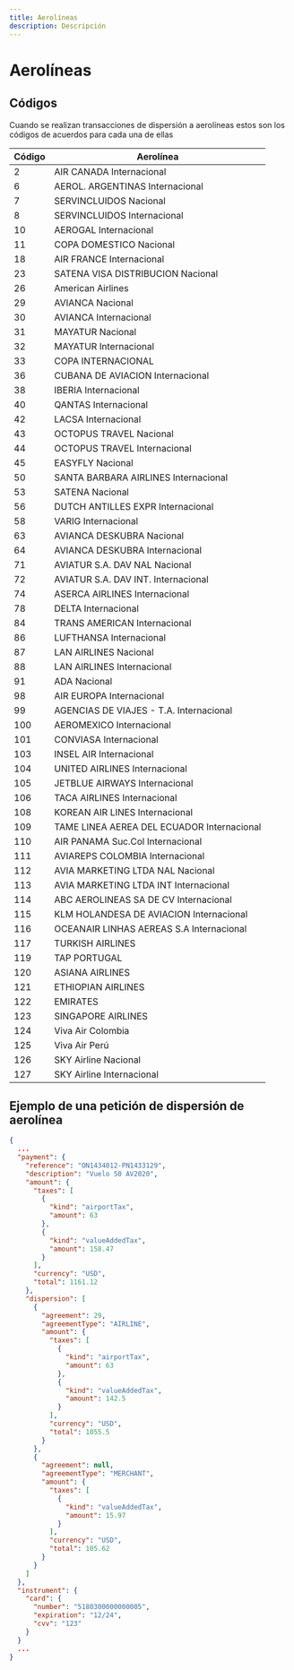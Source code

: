 ```yaml
---
title: Aerolíneas
description: Descripción
---
```

# Aerolíneas

## Códigos

Cuando se realizan transacciones de dispersión a aerolíneas estos son los códigos de acuerdos para cada una de ellas

| Código | Aerolínea                                  |
| ------ | ------------------------------------------ |
| 2      | AIR CANADA Internacional                   |
| 6      | AEROL. ARGENTINAS Internacional            |
| 7      | SERVINCLUIDOS Nacional                     |
| 8      | SERVINCLUIDOS Internacional                |
| 10     | AEROGAL Internacional                      |
| 11     | COPA DOMESTICO Nacional                    |
| 18     | AIR FRANCE Internacional                   |
| 23     | SATENA VISA DISTRIBUCION Nacional          |
| 26     | American Airlines                          |
| 29     | AVIANCA Nacional                           |
| 30     | AVIANCA Internacional                      |
| 31     | MAYATUR Nacional                           |
| 32     | MAYATUR Internacional                      |
| 33     | COPA INTERNACIONAL                         |
| 36     | CUBANA DE AVIACION Internacional           |
| 38     | IBERIA Internacional                       |
| 40     | QANTAS Internacional                       |
| 42     | LACSA Internacional                        |
| 43     | OCTOPUS TRAVEL Nacional                    |
| 44     | OCTOPUS TRAVEL Internacional               |
| 45     | EASYFLY Nacional                           |
| 50     | SANTA BARBARA AIRLINES  Internacional      |
| 53     | SATENA Nacional                            |
| 56     | DUTCH ANTILLES EXPR Internacional          |
| 58     | VARIG Internacional                        |
| 63     | AVIANCA DESKUBRA Nacional                  |
| 64     | AVIANCA DESKUBRA Internacional             |
| 71     | AVIATUR S.A. DAV NAL Nacional              |
| 72     | AVIATUR S.A. DAV INT. Internacional        |
| 74     | ASERCA AIRLINES Internacional              |
| 78     | DELTA Internacional                        |
| 84     | TRANS AMERICAN Internacional               |
| 86     | LUFTHANSA Internacional                    |
| 87     | LAN AIRLINES Nacional                      |
| 88     | LAN AIRLINES Internacional                 |
| 91     | ADA Nacional                               |
| 98     | AIR EUROPA Internacional                   |
| 99     | AGENCIAS DE VIAJES - T.A. Internacional    |
| 100    | AEROMEXICO Internacional                   |
| 101    | CONVIASA Internacional                     |
| 103    | INSEL AIR Internacional                    |
| 104    | UNITED AIRLINES Internacional              |
| 105    | JETBLUE AIRWAYS Internacional              |
| 106    | TACA AIRLINES Internacional                |
| 108    | KOREAN AIR LINES Internacional             |
| 109    | TAME LINEA AEREA DEL ECUADOR Internacional |
| 110    | AIR PANAMA Suc.Col Internacional           |
| 111    | AVIAREPS COLOMBIA Internacional            |
| 112    | AVIA MARKETING LTDA NAL Nacional           |
| 113    | AVIA MARKETING LTDA INT Internacional      |
| 114    | ABC AEROLINEAS SA DE CV Internacional      |
| 115    | KLM HOLANDESA DE AVIACION Internacional    |
| 116    | OCEANAIR LINHAS AEREAS S.A Internacional   |
| 117    | TURKISH AIRLINES                           |
| 119    | TAP PORTUGAL                               |
| 120    | ASIANA AIRLINES                            |
| 121    | ETHIOPIAN AIRLINES                         |
| 122    | EMIRATES                                   |
| 123    | SINGAPORE AIRLINES                         |
| 124    | Viva Air Colombia                          |
| 125    | Viva Air Perú                              |
| 126    | SKY Airline Nacional                       |
| 127    | SKY Airline Internacional                  |

## Ejemplo de una petición de dispersión de aerolínea

```json
{
  ...
  "payment": {
    "reference": "ON1434012-PN1433129",
    "description": "Vuelo 50 AV2020",
    "amount": {
      "taxes": [
        {
          "kind": "airportTax",
          "amount": 63
        },
        {
          "kind": "valueAddedTax",
          "amount": 158.47
        }
      ],
      "currency": "USD",
      "total": 1161.12
    },
    "dispersion": [
      {
        "agreement": 29,
        "agreementType": "AIRLINE",
        "amount": {
          "taxes": [
            {
              "kind": "airportTax",
              "amount": 63
            },
            {
              "kind": "valueAddedTax",
              "amount": 142.5
            }
          ],
          "currency": "USD",
          "total": 1055.5
        }
      },
      {
        "agreement": null,
        "agreementType": "MERCHANT",
        "amount": {
          "taxes": [
            {
              "kind": "valueAddedTax",
              "amount": 15.97
            }
          ],
          "currency": "USD",
          "total": 105.62
        }
      }
    ]
  },
  "instrument": {
    "card": {
      "number": "5180300000000005",
      "expiration": "12/24",
      "cvv": "123"
    }
  }
  ...
}
```
